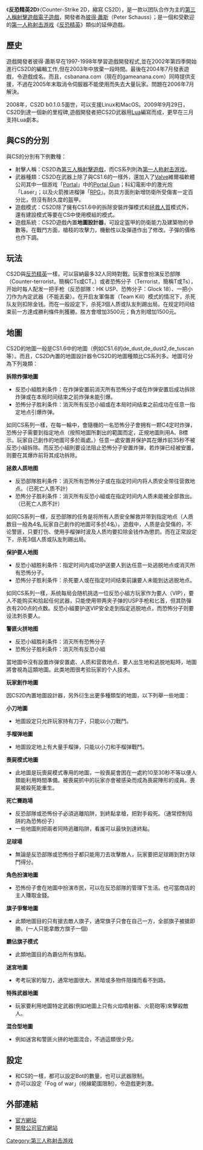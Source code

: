 {{unreferenced|time=2015-04-27T03:34:46+00:00}}
{{游戏提示|time=2015-04-27T03:34:46+00:00}}
{{NoteTA
| G1=Games
}}
{{Infobox VG
| title        = 反恐精英2D
| english   = Counter-Strike 2D
| image        = 
| developer    = [[UnrealSoftware|UnrealSoftware]]
| designer     = Peter Schauss (德國)
| engine       = [[Epic_Games|Epic Games]]
| released     = 2004年
| genre = [[第三人称射击游戏|第三人称射击]]
| modes        = [[多人游戏|多人游戏]]
| platforms    = [[Windows|Windows]],[[Linux|Linux]],[[Mac|Mac]]
}}

《'''反恐精英2D'''》（Counter-Strike 2D，縮寫 CS2D），是一款以团队合作为主的[[第三人稱射擊遊戲|第三人稱射擊遊戲]][[電子遊戲|電子遊戲]]，開發者為[[彼得·蕭斯|彼得·蕭斯]]（Peter Schauss）；是一個和受歡迎的[[第一人称射击游戏|第一人称射击游戏]]《[[反恐精英|反恐精英]]》類似的延伸遊戲。

== 歷史 ==
遊戲開發者彼得·蕭斯早在1997-1998年學習遊戲開發程式,並在2002年第四季開始進行CS2D的編輯工作,但在2003年中放棄一段時間。最後在2004年7月發表遊戲，令遊戲成名。而且，csbanana.com（現在的gameanana.com）同時提供支援，不過在2005年末取消令伺服器不能使用而失去大量玩家。問題在2006年7月解決。

2008年，CS2D b0.1.0.5面世，可以支援Linux和MacOS。2009年9月29日，CS2D到達一個新的里程碑,遊戲開發者把CS2D武器用[[Lua|Lua]]編寫而成，更早在三月支持Lua劇本。

== 與CS的分別 ==
與CS的分別有下例數種：
* 射擊人稱：CS2D為[[第三人稱射擊遊戲|第三人稱射擊遊戲]]，而CS系列則為[[第一人称射击游戏|第一人称射击游戏]]。
* 武器種類：CS2D在武器上除了與CS1.6的一樣外，還加入了[[Valve|Valve]]維爾福軟體公司其中一個游戏「[[傳送門|Portal]]」中的[[Portal_Gun|Portal Gun]]；科幻電影中的激光炮「Laser」；以及火箭推进榴弹「[[火箭推进榴弹|RPG]]」。防具方面則新增防衛所受傷害一定百分比，但沒有耐久度的盔甲。
* 遊戲模式：CS2D除了擁有CS1.6中的拆除安裝炸彈模式和[[拯救人質|拯救人質]]模式外，還有建設模式等要在CS中使用模組的模式。
* 遊戲系統：CS2D遊戲內置'''地圖設計器'''，可設定盔甲的防衛能力及建築物的參數等。在戰鬥方面，槍枝的攻擊力，機動性以及彈道作出了修改。子彈的價格也作下調。

== 玩法 ==
CS2D與[[反恐精英|反恐精英]]一樣，可以容納最多32人同時對戰。玩家會扮演反恐部隊（Counter-terrorist，簡稱CTs或CT。）或者恐怖分子（Terrorist，簡稱T或Ts），开始时每人配发一把手枪（反恐部隊：HK USP、恐怖分子：Glock 18）、一把小刀作为內定武器（不能丟棄）。在开启友軍傷害（Team Kill）模式的情况下，杀死队友则扣除金钱。而在一般設定下，杀死3個人质或队友則踢出局。在规定时间结束前一方達成勝利條件則獲勝。胜方會增加3500元；負方則增加1500元。

== 地圖 ==
CS2D的地圖一般是CS1.6中的地圖（例如CS1.6的de_dust,de_dust2,de_tuscan等）。而且，CS2D內置的地圖設計器令CS2D的地圖種類比CS系列多。地圖可分為下列幾類：

'''拆除炸彈地圖'''

*反恐小組胜利条件：在炸弹安置前消灭所有恐怖分子或在炸弹安置后成功拆除炸弹或在本局时间结束之前炸弹未能引爆。
*恐怖分子胜利条件：消灭所有反恐小組或在本局时间结束之前成功在任意一指定地点引爆炸弹。
如同CS系列一樣，在每一輪中，會隨機的一名恐怖分子會拥有一颗C4定时炸弹，恐怖分子需要到指定地点（按照地圖所劃出的範圍而定，正規地圖則用A、B標示。玩家自己創作的地圖可多於兩處。）任意一處安置并保护其在爆炸前35秒不被反恐小組拆除。而反恐小組則要设法阻止恐怖分子安置炸弹，若炸弹已经被安置，则要在其爆炸前将其成功拆除。

'''拯救人质地图'''

*反恐部隊胜利条件：消灭所有恐怖分子或在指定时间内将人质安全带往营救地点。（已死亡人质不計）
*恐怖分子胜利条件：消灭所有反恐小組或在指定时间内人质未能被全部救出。（已死亡人质不計）
如同CS系列一樣，反恐部隊的任务是将所有人质安全解救并带到指定地点（人质数目一般為4名,玩家自己創作的地圖可多於4名）。遊戲中，人质是会受傷的，不论警匪，只要打伤、使用手榴弹时波及人质均要扣除金钱作為懲罰。而在正常設定下，杀死3個人质或队友則踢出局。

'''保护要人地图'''

*反恐小組胜利条件：指定时间内成功护送要人到达任意一处逃脱地点或消灭所有恐怖分子。
*恐怖分子胜利条件：杀死要人或在指定时间结束前讓要人未能到达逃脱地点。
如同CS系列一樣，系统每局会随机挑选一位反恐小組方玩家作为要人（VIP），要人不能购买和拾起任何武器，只能使用带两夹子弹的USP手枪和匕首，但其防彈衣有200点的点数。反恐小組要护送VIP安全走到指定逃脱地点，而恐怖分子则要设法刺杀要人。

'''警匪火拼地图'''

*反恐小組胜利条件：消灭所有恐怖分子
*恐怖分子胜利条件：消灭所有反恐小組
當地圖中沒有設置炸弹安置處、人质和营救地点、要人出生地和逃脱地點時，地圖將會視為這類地圖。此类地图很考验玩家的个人技术。

'''玩家創作地圖'''

因CS2D內置地圖設計器，另外衍生出更多種類型的地圖，以下列舉一些地圖：

'''小刀地圖'''
*地圖設定只允許玩家持有刀子，只能以小刀戰鬥。
'''手榴弹地圖'''
*地圖設定地上有大量手榴弹，只能以小刀和手榴弹戰鬥。
'''喪屍模式地圖'''
*此地圖是玩喪屍模式專用的地圖，一般喪屍會困在一處約10至30秒不等以便人類能利用時間準備。被喪屍抓中的玩家亦會被感染而成為喪屍陣形的成員。喪屍被殺死能重生。
'''死亡賽跑場'''
*反恐部隊或恐怖份子必須逃離陷阱，到終點拿槍，把對手殺死。（通常控制陷阱的為恐怖份子）
*一些地圖則把兩者同時逃離陷阱，看誰可以最快到達終點。
'''足球場'''
*無論是反恐部隊或恐怖份子都只能用刀去攻擊敵人，玩家要把足球踢到對方球門得分。
'''角色扮演地圖'''
*恐怖份子會在地圖中扮演市民，可以在反恐部隊的管理下生活。也可當商店的主人賺取金錢。
'''旗子爭奪地圖'''
*此類地圖目的只有搶去敵人旗子，通常旗子只會在自己一方，全部旗子被搶即勝。(一人只能拿敵方旗子一個)
'''霸佔旗子模式'''
*此類地圖目的為霸佔所有旗點。
'''迷宮地圖'''
*考考玩家的智力，通常地圖很大、黑暗或多物件阻擋而看不到路。
'''特殊武器地圖'''
*玩家要利用地圖特定武器(例如地圖上只有火焰噴射器、火箭砲等)來擊殺敵人。
'''混合型地圖'''
*例如迷宮和警匪火拼的地圖混合，不過這類很少見。

== 設定 ==
*和CS的一樣，都可以設定Bot的數量，也可以武器限制。
*亦可以設定「Fog of war」(視線範圍限制)，令遊戲更刺激。

== 外部連結 ==
* [http://www.cs2d.com/ 官方網站]{{Wayback|url=http://www.cs2d.com/ |date=20110602083308 }}
* [http://www.unrealsoftware.de/ 開發公司官方網站]{{Wayback|url=http://www.unrealsoftware.de/ |date=20110613074857 }}

[[Category:第三人称射击游戏|Category:第三人称射击游戏]]
